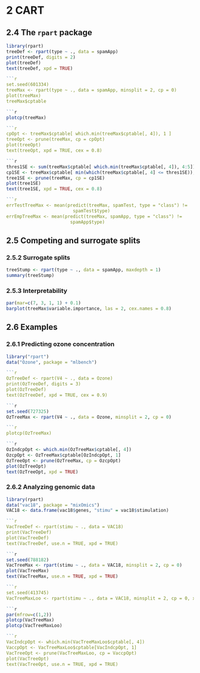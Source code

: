 # 2 CART

## 2.4 The `rpart` package

```r
library(rpart)
treeDef <- rpart(type ~ ., data = spamApp)
print(treeDef, digits = 2)
plot(treeDef)
text(treeDef, xpd = TRUE)

```r
set.seed(601334)
treeMax <- rpart(type ~ ., data = spamApp, minsplit = 2, cp = 0)
plot(treeMax)
treeMax$cptable

```r
plotcp(treeMax)

```r
cpOpt <- treeMax$cptable[ which.min(treeMax$cptable[, 4]), 1 ]
treeOpt <- prune(treeMax, cp = cpOpt)
plot(treeOpt)
text(treeOpt, xpd = TRUE, cex = 0.8)

```r
thres1SE <- sum(treeMax$cptable[ which.min(treeMax$cptable[, 4]), 4:5])
cp1SE <- treeMax$cptable[ min(which(treeMax$cptable[, 4] <= thres1SE)), 1]
tree1SE <- prune(treeMax, cp = cp1SE)
plot(tree1SE)
text(tree1SE, xpd = TRUE, cex = 0.8)

```r
errTestTreeMax <- mean(predict(treeMax, spamTest, type = "class") !=
                         spamTest$type)
errEmpTreeMax <- mean(predict(treeMax, spamApp, type = "class") !=
                        spamApp$type)
```

## 2.5 Competing and surrogate splits

### 2.5.2 Surrogate splits

```r
treeStump <- rpart(type ~ ., data = spamApp, maxdepth = 1)
summary(treeStump)
```

### 2.5.3 Interpretability

```r
par(mar=c(7, 3, 1, 1) + 0.1)
barplot(treeMax$variable.importance, las = 2, cex.names = 0.8)
```

## 2.6 Examples

### 2.6.1 Predicting ozone concentration

```r
library("rpart")
data("Ozone", package = "mlbench")

```r
OzTreeDef <- rpart(V4 ~ ., data = Ozone)
print(OzTreeDef, digits = 3)
plot(OzTreeDef)
text(OzTreeDef, xpd = TRUE, cex = 0.9)

```r
set.seed(727325)
OzTreeMax <- rpart(V4 ~ ., data = Ozone, minsplit = 2, cp = 0)

```r
plotcp(OzTreeMax)

```r
OzIndcpOpt <- which.min(OzTreeMax$cptable[, 4])
OzcpOpt <- OzTreeMax$cptable[OzIndcpOpt, 1]
OzTreeOpt <- prune(OzTreeMax, cp = OzcpOpt)
plot(OzTreeOpt)
text(OzTreeOpt, xpd = TRUE)
```

### 2.6.2 Analyzing genomic data

```r
library(rpart)
data("vac18", package = "mixOmics")
VAC18 <- data.frame(vac18$genes, "stimu" = vac18$stimulation)

```r
VacTreeDef <- rpart(stimu ~ ., data = VAC18)
print(VacTreeDef)
plot(VacTreeDef)
text(VacTreeDef, use.n = TRUE, xpd = TRUE)

```r
set.seed(788182)
VacTreeMax <- rpart(stimu ~ ., data = VAC18, minsplit = 2, cp = 0)
plot(VacTreeMax)
text(VacTreeMax, use.n = TRUE, xpd = TRUE)

```r
set.seed(413745)
VacTreeMaxLoo <- rpart(stimu ~ ., data = VAC18, minsplit = 2, cp = 0, xval = nrow(VAC18))

```r
par(mfrow=c(1,2))
plotcp(VacTreeMax)
plotcp(VacTreeMaxLoo)

```r
VacIndcpOpt <- which.min(VacTreeMaxLoo$cptable[, 4])
VaccpOpt <- VacTreeMaxLoo$cptable[VacIndcpOpt, 1]
VacTreeOpt <- prune(VacTreeMaxLoo, cp = VaccpOpt)
plot(VacTreeOpt)
text(VacTreeOpt, use.n = TRUE, xpd = TRUE)
```

